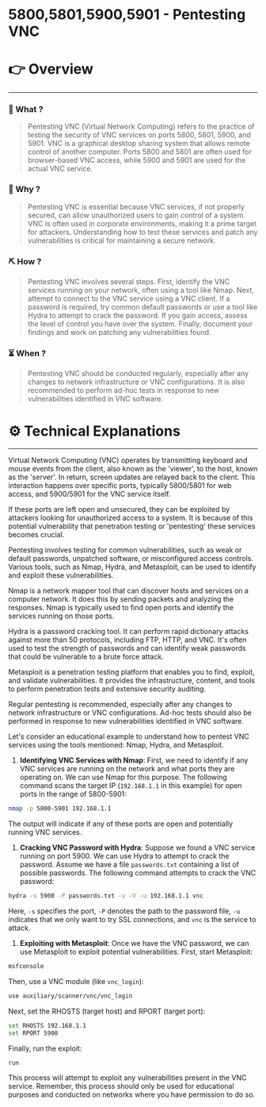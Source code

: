 # 5800,5801,5900,5901 - Pentesting VNC


# 👉 Overview

---

### 👀 What ?

> Pentesting VNC (Virtual Network Computing) refers to the practice of testing the security of VNC services on ports 5800, 5801, 5900, and 5901. VNC is a graphical desktop sharing system that allows remote control of another computer. Ports 5800 and 5801 are often used for browser-based VNC access, while 5900 and 5901 are used for the actual VNC service.
> 

### 🧐 Why ?

> Pentesting VNC is essential because VNC services, if not properly secured, can allow unauthorized users to gain control of a system. VNC is often used in corporate environments, making it a prime target for attackers. Understanding how to test these services and patch any vulnerabilities is critical for maintaining a secure network.
> 

### ⛏️ How ?

> Pentesting VNC involves several steps. First, identify the VNC services running on your network, often using a tool like Nmap. Next, attempt to connect to the VNC service using a VNC client. If a password is required, try common default passwords or use a tool like Hydra to attempt to crack the password. If you gain access, assess the level of control you have over the system. Finally, document your findings and work on patching any vulnerabilities found.
> 

### ⏳ When ?

> Pentesting VNC should be conducted regularly, especially after any changes to network infrastructure or VNC configurations. It is also recommended to perform ad-hoc tests in response to new vulnerabilities identified in VNC software.
> 

# ⚙️ Technical Explanations

---

Virtual Network Computing (VNC) operates by transmitting keyboard and mouse events from the client, also known as the 'viewer', to the host, known as the 'server'. In return, screen updates are relayed back to the client. This interaction happens over specific ports, typically 5800/5801 for web access, and 5900/5901 for the VNC service itself.

If these ports are left open and unsecured, they can be exploited by attackers looking for unauthorized access to a system. It is because of this potential vulnerability that penetration testing or 'pentesting' these services becomes crucial.

Pentesting involves testing for common vulnerabilities, such as weak or default passwords, unpatched software, or misconfigured access controls. Various tools, such as Nmap, Hydra, and Metasploit, can be used to identify and exploit these vulnerabilities.

Nmap is a network mapper tool that can discover hosts and services on a computer network. It does this by sending packets and analyzing the responses. Nmap is typically used to find open ports and identify the services running on those ports.

Hydra is a password cracking tool. It can perform rapid dictionary attacks against more than 50 protocols, including FTP, HTTP, and VNC. It's often used to test the strength of passwords and can identify weak passwords that could be vulnerable to a brute force attack.

Metasploit is a penetration testing platform that enables you to find, exploit, and validate vulnerabilities. It provides the infrastructure, content, and tools to perform penetration tests and extensive security auditing.

Regular pentesting is recommended, especially after any changes to network infrastructure or VNC configurations. Ad-hoc tests should also be performed in response to new vulnerabilities identified in VNC software.

Let's consider an educational example to understand how to pentest VNC services using the tools mentioned: Nmap, Hydra, and Metasploit.

1. **Identifying VNC Services with Nmap**: First, we need to identify if any VNC services are running on the network and what ports they are operating on. We can use Nmap for this purpose. The following command scans the target IP (`192.168.1.1` in this example) for open ports in the range of 5800-5901:

```bash
nmap -p 5800-5901 192.168.1.1

```

The output will indicate if any of these ports are open and potentially running VNC services.

1. **Cracking VNC Password with Hydra**: Suppose we found a VNC service running on port 5900. We can use Hydra to attempt to crack the password. Assume we have a file `passwords.txt` containing a list of possible passwords. The following command attempts to crack the VNC password:

```bash
hydra -s 5900 -P passwords.txt -v -V -u 192.168.1.1 vnc

```

Here, `-s` specifies the port, `-P` denotes the path to the password file, `-u` indicates that we only want to try SSL connections, and `vnc` is the service to attack.

1. **Exploiting with Metasploit**: Once we have the VNC password, we can use Metasploit to exploit potential vulnerabilities. First, start Metasploit:

```bash
msfconsole

```

Then, use a VNC module (like `vnc_login`):

```bash
use auxiliary/scanner/vnc/vnc_login

```

Next, set the RHOSTS (target host) and RPORT (target port):

```bash
set RHOSTS 192.168.1.1
set RPORT 5900

```

Finally, run the exploit:

```bash
run

```

This process will attempt to exploit any vulnerabilities present in the VNC service. Remember, this process should only be used for educational purposes and conducted on networks where you have permission to do so.
